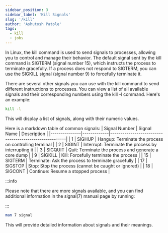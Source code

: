 ```yaml
---
sidebar_position: 3
sidebar_label: 'Kill Signals'
slug: '/kill'
author: 'Ashutosh Patole'
tags: 
  - kill
  - jobs
---
```



In Linux, the kill command is used to send signals to processes, allowing you to control and manage their behavior. The default signal sent by the kill command is SIGTERM (signal number 15), which instructs the process to terminate gracefully. If a process does not respond to SIGTERM, you can use the SIGKILL signal (signal number 9) to forcefully terminate it.

There are several other signals you can use with the kill command to send different instructions to processes. You can view a list of all available signals and their corresponding numbers using the kill -l command. Here's an example:

```bash
kill -l
```


This will display a list of signals, along with their numeric values.

Here is a markdown table of common signals:
| Signal Number | Signal Name | Description                                            |
|---------------|-------------|--------------------------------------------------------|
| 1             | SIGHUP      | Hangup: Terminate the process on controlling terminal  |
| 2             | SIGINT      | Interrupt: Terminate the process by interrupting it   |
| 3             | SIGQUIT     | Quit: Terminate the process and generate a core dump   |
| 9             | SIGKILL     | Kill: Forcefully terminate the process                 |
| 15            | SIGTERM     | Terminate: Ask the process to terminate gracefully     |
| 17            | SIGSTOP     | Stop: Stop the process (cannot be caught or ignored)   |
| 18            | SIGCONT     | Continue: Resume a stopped process                     |


:::info

Please note that there are more signals available, and you can find additional information in the signal(7) manual page by running:

:::
```bash
man 7 signal
```

This will provide detailed information about signals and their meanings.